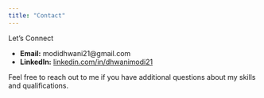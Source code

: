 ```yaml
---
title: "Contact"
---
```


Let's Connect

-   **Email:** modidhwani21\@gmail.com\
-   **LinkedIn:** [linkedin.com/in/dhwanimodi21](https://www.linkedin.com/in/dhwanimodi21)

Feel free to reach out to me if you have additional questions about my skills and qualifications.
